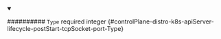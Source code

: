 
<details className="config-field" data-expandable="false" open>
<summary>

########## `Type` <span className="config-field-required" data-required="false">required</span> <span className="config-field-type">integer</span> <span className="config-field-default"></span> <span className="config-field-enum"></span> {#controlPlane-distro-k8s-apiServer-lifecycle-postStart-tcpSocket-port-Type}



</summary>



</details>

